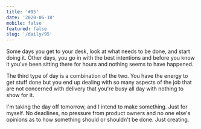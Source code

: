 ```yaml
---
title: '#95'
date: '2020-06-18'
mobile: false
featured: false
slug: '/daily/95'
---
```


Some days you get to your desk, look at what needs to be done, and start doing it. Other days, you go in with the best intentions and before you know it you've been sitting there for hours and nothing seems to have happened.

The third type of day is a combination of the two. You have the energy to get stuff done but you end up dealing with so many aspects of the job that are not concerned with delivery that you're busy all day with nothing to show for it.

I'm taking the day off tomorrow, and I intend to make something. Just for myself. No deadlines, no pressure from product owners and no one else's opinions as to how something should or shouldn't be done. Just creating.
